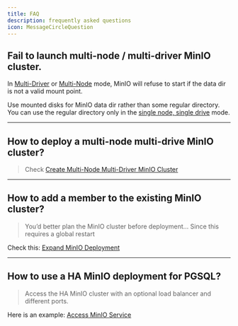 ```yaml
---
title: FAQ
description: frequently asked questions
icon: MessageCircleQuestion
---
```



## Fail to launch multi-node / multi-driver MinIO cluster.

In [Multi-Driver](/minio/config#single-node-multi-drive) or [Multi-Node](/minio/config#multi-node-multi-drive) mode, MinIO will refuse to start if the data dir is not a valid mount point.

Use mounted disks for MinIO data dir rather than some regular directory. You can use the regular directory only in the [single node, single drive](/minio/config#single-node-single-drive) mode.

------

## How to deploy a multi-node multi-drive MinIO cluster?

> Check [Create Multi-Node Multi-Driver MinIO Cluster](/minio/config#multi-node-multi-drive)

------

## How to add a member to the existing MinIO cluster?

> You’d better plan the MinIO cluster before deployment… Since this requires a global restart

Check this: [Expand MinIO Deployment](https://min.io/docs/minio/linux/operations/install-deploy-manage/expand-minio-deployment.html)

------

## How to use a HA MinIO deployment for PGSQL?

> Access the HA MinIO cluster with an optional load balancer and different ports.

Here is an example: [Access MinIO Service](/minio/usage#access-cluster)

